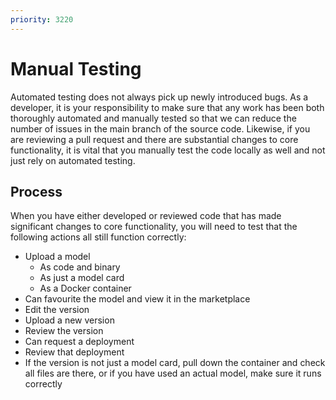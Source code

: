 ```yaml
---
priority: 3220
---
```



# Manual Testing

Automated testing does not always pick up newly introduced bugs. As a developer, it is your responsibility to make sure
that any work has been both thoroughly automated and manually tested so that we can reduce the number of issues in the
main branch of the source code. Likewise, if you are reviewing a pull request and there are substantial changes to core
functionality, it is vital that you manually test the code locally as well and not just rely on automated testing.

## Process

When you have either developed or reviewed code that has made significant changes to core functionality, you will need
to test that the following actions all still function correctly:

- Upload a model
  - As code and binary
  - As just a model card
  - As a Docker container
- Can favourite the model and view it in the marketplace
- Edit the version
- Upload a new version
- Review the version
- Can request a deployment
- Review that deployment
- If the version is not just a model card, pull down the container and check all files are there, or if you have used an
  actual model, make sure it runs correctly

